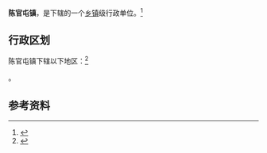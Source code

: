 {{中国乡级行政区|12/02/23/106/000}}

'''陈官屯镇'''，是{{PRC admin/fullname|12/02/23/106/000|3}}下辖的一个[[乡镇|乡镇]]级行政单位。<ref>{{PRC admin/ref sgc|{{PRC admin/parent|12/02/23/106/000}}}}</ref>

== 行政区划 ==

陈官屯镇下辖以下地区：<ref>{{PRC admin/ref sgc|12/02/23/106/000}}</ref>

{{PRC admin/children|12/02/23/106/000}}。

== 参考资料 ==

{{reflist}}

{{行政区划小作品}}
{{PRC admin/navcat|12/02/23/106/000}}